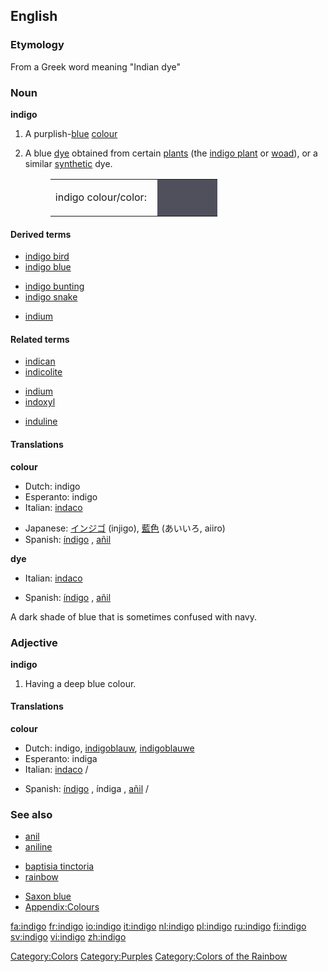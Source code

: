 {{wikipedia}}
==English==

===Etymology===
From a Greek word meaning "Indian dye"

===Noun===
'''indigo'''

# {{colour}} A purplish-[[blue]] [[colour]]
# A blue [[dye]] obtained from certain [[plant]]s (the [[indigo plant]] or [[woad]]), or a similar [[synthetic]] dye.
#:<table><tr><td>indigo colour/color: &nbsp;</td><td bgcolor="#50505D" width="80">&nbsp; </td></tr></table>

====Derived terms====
{{top3}}
*[[indigo bird]]
*[[indigo blue]]
{{mid3}}
*[[indigo bunting]]
*[[indigo snake]]
{{mid3}}
*[[indium]]<!--see the etymology for that word-->
{{bottom}}

====Related terms====
{{top3}}
*[[indican]]
*[[indicolite]]
{{mid3}}
*[[indium]]
*[[indoxyl]]
{{mid3}}
*[[induline]]
{{bottom}}

====Translations====
'''colour'''
{{top}}
*Dutch: indigo {{n}}
*Esperanto: indigo
*Italian: [[indaco]] {{m}}
{{mid}}
*Japanese: [[インジゴ]] (injigo), [[藍色]] (あいいろ, aiiro)
*Spanish: [[índigo]] {{m}}, [[añil]] {{m}}
{{bottom}}

'''dye'''
{{top}}
*Italian: [[indaco]] {{m}}
{{mid}}
*Spanish: [[índigo]] {{m}}, [[añil]] {{m}}
{{bottom}}

A dark shade of blue that is sometimes confused with navy.

===Adjective===
'''indigo'''

# {{colour}} Having a deep blue colour.

====Translations====
'''colour'''
{{top}}
*Dutch: indigo, [[indigoblauw]], [[indigoblauwe]]
*Esperanto: indiga
*Italian: [[indaco]] {{m}}/{{f}}
{{mid}}
*Spanish: [[índigo]] {{m}}, índiga {{f}}, [[añil]] {{m}}/{{f}}
{{bottom}}

===See also===
{{top3}}
*[[anil]]
*[[aniline]]
{{mid3}}
*[[baptisia tinctoria]]
*[[rainbow]]
{{mid3}}
*[[Saxon blue]]
*[[Wiktionary Appendix:Colours|Appendix:Colours]]
{{bottom}}

[[Category:Colors]]
[[Category:Purples]]
[[Category:Colors of the Rainbow]]

[[fa:indigo]]
[[fr:indigo]]
[[io:indigo]]
[[it:indigo]]
[[nl:indigo]]
[[pl:indigo]]
[[ru:indigo]]
[[fi:indigo]]
[[sv:indigo]]
[[vi:indigo]]
[[zh:indigo]]